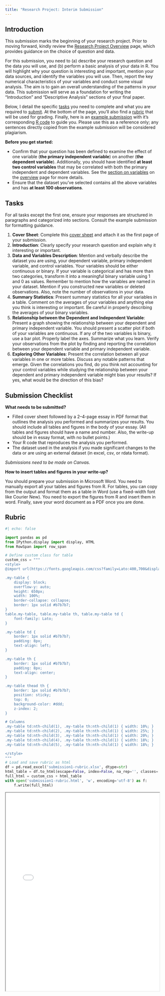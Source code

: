 ```yaml
---
title: "Research Project: Interim Submission"
---
```


## Introduction

This submission marks the beginning of your research project. Prior to moving forward, kindly review the [Research Project Overview](research-project.qmd) page, which provides guidance on the choice of question and data.

For this submission, you need to (a) describe your research question and the data you will use, and (b) perform a basic analysis of your data in R. You will highlight why your question is interesting and important, mention your data sources, and identify the variables you will use. Then, report the key numerical characteristics of your variables and conduct some visual analysis. The aim is to gain an overall understanding of the patterns in your data. This submission will serve as a foundation for writing the "Introduction" and "Descriptive Analysis" sections of your final paper.

Below, I detail the specific [tasks](#tasks) you need to complete and what you are required to [submit](#submission-checklist). At the bottom of the page, you'll also find a [rubric](#rubric) that will be used for grading. Finally, here is an [example submission](submission1-example.pdf) with it's corresponding [R code](submission-example-code.R) to guide you. Please use this as a reference only; any sentences directly copied from the example submission will be considered plagiarism.  

**Before you get started:**

- Confirm that your question has been defined to examine the effect of one variable (**the primary independent variable**) on another (**the dependent variable**). Additionally, you should have identified **at least two control variables** that may be correlated with both the primary independent and dependent variables. See the [section on variables](research-project.qmd#variables) on the [overview](research-project.qmd) page for more details. 
- Ensure that the dataset you've selected contains all the above variables and has **at least 100 observations**.

## Tasks 

For all tasks except the first one, ensure your responses are structured in paragraphs and categorized into sections. Consult the example submission for formatting guidance.

1. **Cover Sheet**: Complete this [cover sheet](submission1-cover-sheet.docx) and attach it as the first page of your submission.
2. **Introduction**: Clearly specify your research question and explain why it interesting or important.
3. **Data and Variables Description**: Mention and verbally describe the dataset you are using, your dependent variable, primary independent variable, and control variables. Your variables should be either continuous or binary. If your variable is categorical and has more than two categories, transform it into a meaningful binary variable using 1 and 0 as values. Remember to mention how the variables are named in your dataset. Mention if you constructed new variables or deleted observations. Also, note the number of observations in your data.
4. **Summary Statistics**: Present summary statistics for all your variables in a table. Comment on the averages of your variables and anything else you think is interesting or important. Be careful in properly describing the averages of your binary variables. 
5. **Relationship between the Dependent and Independent Variable**: Present a graph showing the relationship between your dependent and primary independent variable. You should present a scatter plot if both of your variables are continuous. If any of the two variables is binary, use a bar plot. Properly label the axes. Summarize what you learn. Verify your observations from the plot by finding and reporting the correlation between your dependent variable and primary independent variable.
6. **Exploring Other Variables**: Present the correlation between all your variables in one or more tables. Discuss any notable patterns that emerge. Given the correlations you find, do you think not accounting for your control variables while studying the relationship between your dependent and primary independent variable might bias your results? If yes, what would be the direction of this bias?

## Submission Checklist

**What needs to be submitted?**

- Filled cover sheet followed by a 2–4-page essay in PDF format that outlines the analysis you performed and summarizes your results. You should include all tables and figures in the body of your essay. (All tables and figures should have a name and number. Also, the write-up should be in essay format, with no bullet points.)
- Your R code that reproduces the analysis you performed.
- The dataset used in the analysis if you made significant changes to the data or are using an external dataset (in excel, csv, or rdata format).

*Submissions need to be made on Canvas.* 

**How to insert tables and figures in your write-up?**

You should prepare your submission in Microsoft Word. You need to manually export all your tables and figures from R. For tables, you can copy from the output and format them as a table in Word (use a fixed-width font like Courier New). You need to export the figures from R and insert them in word. Finally, save your word document as a PDF once you are done. 


## Rubric

```python
#| echo: false

import pandas as pd
from IPython.display import display, HTML
from RowSpan import row_span

# Define custom class for table
custom_css = """
<style>
@import url(https://fonts.googleapis.com/css?family=Lato:400,700&display=swap);

.my-table {
    display: block;
    overflow-y: auto;
    height: 650px; 
    width: 100%;
    border-collapse: collapse;
    border: 1px solid #b7b7b7;
}
table.my-table, table.my-table th, table.my-table td {
    font-family: Lato;
}

.my-table td {
    border: 1px solid #b7b7b7; 
    padding: 8px; 
    text-align: left; 
}

.my-table th {
    border: 1px solid #b7b7b7; 
    padding: 8px; 
    text-align: center; 
}

.my-table thead th {
    border: 1px solid #b7b7b7; 
    position: sticky;
    top: 0;
    background-color: #ddd; 
    z-index: 2;
}

# Columns
.my-table td:nth-child(1), .my-table th:nth-child(1) { width: 10%; } 
.my-table td:nth-child(2), .my-table th:nth-child(1) { width: 25%; } 
.my-table td:nth-child(3), .my-table th:nth-child(1) { width: 20%; } 
.my-table td:nth-child(4), .my-table th:nth-child(1) { width: 18%; } 
.my-table td:nth-child(5), .my-table th:nth-child(1) { width: 18%; } 

</style>
"""
# Load and save rubric as html
df = pd.read_excel('submission1-rubric.xlsx', dtype=str)
html_table = df.to_html(escape=False, index=False, na_rep='', classes='my-table')
full_html = custom_css + html_table
with open('submission1-rubric.html', 'w', encoding='utf-8') as f:
    f.write(full_html)

```

<iframe src="submission1-rubric.html" width="100%" height= "650px" scrolling=no></iframe>
